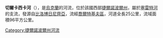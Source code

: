 '''切爾卡西卡河'''（{{lang-uk|Черкаська}}），是[[烏克蘭|烏克蘭]]的河流，位於該國西部[[捷爾諾波爾州|捷爾諾波爾州]]，屬於[[塞雷特河|塞雷特河]]的支流，發源自[[比洛博日尼齊亞|比洛博日尼齊亞]]，流經[[喬爾特基夫區|喬爾特基夫區]]，河道全長25公里，流域面積96平方公里。

{{DEFAULTSORT:Черкаська}}
[[Category:捷爾諾波爾州河流|Category:捷爾諾波爾州河流]]


{{Ukraine-river-stub}}